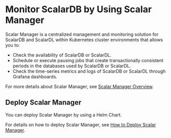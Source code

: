 # Monitor ScalarDB by Using Scalar Manager

Scalar Manager is a centralized management and monitoring solution for ScalarDB and ScalarDL within Kubernetes cluster environments that allows you to:

- Check the availability of ScalarDB or ScalarDL.
- Schedule or execute pausing jobs that create transactionally consistent periods in the databases used by ScalarDB or ScalarDL.
- Check the time-series metrics and logs of ScalarDB or ScalarDL through Grafana dashboards.

For more details about Scalar Manager, see [Scalar Manager Overview](scalar-manager/overview.mdx).

## Deploy Scalar Manager

You can deploy Scalar Manager by using a Helm Chart.

For details on how to deploy Scalar Manager, see [How to Deploy Scalar Manager](helm-charts/how-to-deploy-scalar-manager.mdx).

